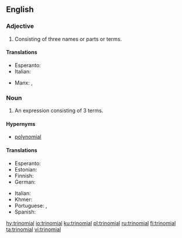 ==English==
{{rfi|lang=en}}

===Adjective===
{{en-adj|-}}

# Consisting of three names or parts or terms.

====Translations====
{{trans-top|consisting of three parts}}
* Esperanto: {{t|eo|trinoma}}
* Italian: {{t|it|trinomiale}}
{{trans-mid}}
* Manx: {{t|gv|tree-ennymagh}}, {{t|gv|tree-hearmagh}}
{{trans-bottom}}

===Noun===
{{enum|binomial|quadrinomial|polynomials by number of terms|lang=en}}
{{en-noun}}

# {{context|algebra|lang=en}} An expression consisting of 3 terms.

====Hypernyms====
* [[polynomial]]

====Translations====
{{trans-top|an expression consisting of three terms}}
* Esperanto: {{t|eo|trinomo}}
* Estonian: {{t|et|kolmliige}}
* Finnish: {{t+|fi|trinomi}}
* German: {{t+|de|Trinom|n}}
{{trans-mid}}
* Italian: {{t|it|trinomio|m}}
* Khmer: {{t|km|ត្រីធា|tr=trəytʰie|sc=Khmr}}
* Portuguese: {{t+|pt|trinómio|m}} {{qualifier|Portugal}}, {{t+|pt|trinômio|m}} {{qualifier|Brazil}}
* Spanish: {{t|es|trinomio|m}}
{{trans-bottom}}

[[hy:trinomial]]
[[io:trinomial]]
[[ku:trinomial]]
[[pl:trinomial]]
[[ru:trinomial]]
[[fi:trinomial]]
[[ta:trinomial]]
[[vi:trinomial]]